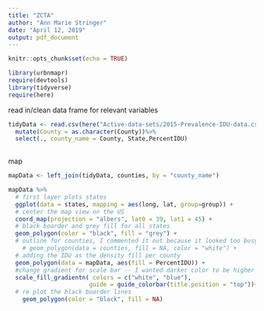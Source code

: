 ```yaml
---
title: "ZCTA"
author: "Ann Marie Stringer"
date: "April 12, 2019"
output: pdf_document
---
```


```r
knitr::opts_chunk$set(echo = TRUE)
```

```r
library(urbnmapr)
require(devtools)
library(tidyverse)
require(here)
```

read in/clean data frame for relevant variables
```r
tidyData <- read.csv(here("Active-data-sets/2015-Prevalence-IDU-data.csv")) %>%
  mutate(County = as.character(County))%>%
  select(., county_name = County, State,PercentIDU)
  
```

map
```r
mapData <- left_join(tidyData, counties, by = "county_name")

mapData %>%
  # first layer plots states 
  ggplot(data = states, mapping = aes(long, lat, group=group)) + 
  # center the map view on the US
  coord_map(projection = "albers", lat0 = 39, lat1 = 45) +
  # black boarder and grey fill for all states
  geom_polygon(color = "black", fill = "grey") +
  # outline for counties, I commented it out because it looked too busy 
    # geom_polygon(data = counties, fill = NA, color = "white") +
  # adding the IDU as the density fill per county
  geom_polygon(data = mapData, aes(fill = PercentIDU)) +
  #change gradient for scale bar -- I wanted darker color to be higher IDU density. 
  scale_fill_gradientn( colors = c("white", "blue"),
                       guide = guide_colorbar(title.position = "top"))+
  # re plot the black boarder lines
    geom_polygon(color = "black", fill = NA)
```
